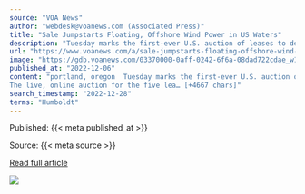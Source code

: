 ```yaml
---
source: "VOA News"
author: "webdesk@voanews.com (Associated Press)"
title: "Sale Jumpstarts Floating, Offshore Wind Power in US Waters"
description: "Tuesday marks the first-ever U.S. auction of leases to develop commercial-scale floating wind farms in the deep waters off the West Coast. The live, online auction for the five leases — three off California's central coast and two off its northern coast — h…"
url: "https://www.voanews.com/a/sale-jumpstarts-floating-offshore-wind-power-in-us-waters-/6863894.html"
image: "https://gdb.voanews.com/03370000-0aff-0242-6f6a-08dad722cdae_w1200_r1.jpg"
published_at: "2022-12-06"
content: "portland, oregon  Tuesday marks the first-ever U.S. auction of leases to develop commercial-scale floating wind farms in the deep waters off the West Coast.
The live, online auction for the five lea… [+4667 chars]"
search_timestamp: "2022-12-28"
terms: "Humboldt"
---
```



Published: {{< meta published_at >}}


Source: {{< meta source >}}


[Read full article]({{< meta url >}})



![](`r rmarkdown::metadata$image[1]`)
